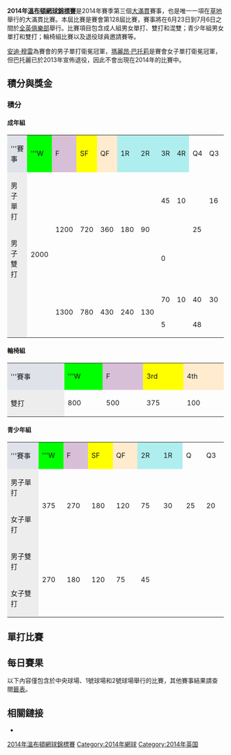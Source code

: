 {{unreferenced|time=2014-06-14T11:49:38+00:00}}
{{更新|time=2014-07-09T16:01:51+00:00}}
{{noteTA
|G1=Tennis
}}
{{GrandSlamInfo|2014|溫布頓網球錦標賽|
|Logo         =
|Logo_size    =
|date         = 6月23日至7月6日
|edition      = 128屆
|location     = {{英國}}[[倫敦|倫敦]]
|category     = [[網球大滿貫|大滿貫]] (ITF)
|prize_money  = 
|surface      = [[草地球場|草地]]
|venue        = [[全英草地網球和門球俱樂部|全英俱樂部]]
|defchampms      = {{flagicon|GBR}} [[安迪·穆雷|安迪·穆雷]]
|defchampws      = {{flagicon|FRA}} [[瑪麗昂·巴托莉|瑪麗昂·巴托莉]]
|defchampmd      = {{flagicon|USA}} [[鮑勃·布萊恩|鮑勃·布萊恩]] / {{flagicon|USA}} [[麥克·布萊恩|麥克·布萊恩]]
|defchampwd      = {{flagicon|TPE}} [[謝淑薇|謝淑薇]] / {{flagicon|CHN}} [[彭帥|彭帥]]
|defchampxd      = {{flagicon|CAN}} [[丹尼爾·內斯特|丹尼爾·內斯特]] /  {{flagicon|FRA}} [[克里斯蒂娜·美拉德諾維奇|克里斯蒂娜·美拉德諾維奇]]
}}

'''2014年[[溫布頓網球錦標賽|溫布頓網球錦標賽]]'''是2014年賽季第三個[[網球大滿貫|大滿貫]]賽事，也是唯一一項在[[草地球場|草地]]舉行的大滿貫比賽。本屆比賽是賽會第128屆比賽，賽事將在6月23日到7月6日之間於[[全英草地網球和門球俱樂部|全英俱樂部]]舉行。比賽項目包含成人組男女單打、雙打和混雙；青少年組男女單打和雙打；輪椅組比賽以及退役球員邀請賽等。

[[安迪·穆雷|安迪·穆雷]]為賽會的男子單打衛冕冠軍，[[瑪麗昂·巴托莉|瑪麗昂·巴托莉]]是賽會女子單打衛冕冠軍，但巴托麗已於2013年宣佈退役，因此不會出現在2014年的比賽中。

== 積分與獎金 ==
{{performance key}}
=== 積分 ===
====成年組====
{|class=wikitable style=font-size:90%;text-align:center
|-
|  style="width:130px; background:#dfe2e9;"|'''賽事
|  style="width:80px; background:lime;"|'''W
|  style="width:85px; background:thistle;"|F
|  style="width:85px; background:#ff0;"|SF
|  style="width:85px; background:#ffebcd;"|QF
|  style="width:85px; background:#afeeee;"|1R 
|  style="width:85px; background:#afeeee;"|2R 
|  style="width:85px; background:#afeeee;"|3R 
|  style="width:85px; background:#afeeee;"|4R 
|width=85 |Q4
|width=85 |Q3
|width=85 |Q2
|width=85 |Q1
|-
! style="background:#ededed;"|男子單打
|rowspan=4|2000
|rowspan=2|1200
|rowspan=2|720
|rowspan=2|360
|rowspan=2|180
|rowspan=2|90
|45
|10
|rowspan=2|25
|16
|8
|0
|-
! style="background:#ededed;"|男子雙打
|0
| {{n/a}}
| {{n/a}}
| 0
| 0
|-
! style="background:#ededed;"|{{nowrap|女子單打}}
|rowspan=2|1300
|rowspan=2|780
|rowspan=2|430
|rowspan=2|240
|rowspan=2|130
|70
|10
|40
|30
|20
|2
|-
! style="background:#ededed;"|{{nowrap|女子雙打}}
|5
| {{n/a}}
|48
| {{n/a}}
| 0
| 0
|}

{{col-begin}}
{{col-break|width=30%}}

====輪椅組====
{|class=wikitable style=font-size:90%;text-align:center
|-
|  style="width:130px; background:#dfe2e9;"|'''賽事
|  style="width:80px; background:lime;"|'''W
|  style="width:85px; background:thistle;"|F
|  style="width:85px; background:#ff0;"|3rd
|  style="width:85px; background:#ffebcd;"|4th
|-
! style="background:#ededed;"|雙打
|800
|500
|375
|100
|}
</center>

{{col-break|width=3%}}
{{col-break}}

====青少年組====
{|class=wikitable style=font-size:90%;text-align:center
|-
|  style="width:130px; background:#dfe2e9;"|'''賽事
|  style="width:70px; background:lime;"|'''W
|  style="width:70px; background:thistle;"|F
|  style="width:70px; background:#ff0;"|SF
|  style="width:70px; background:#ffebcd;"|QF
|  style="width:80px; background:#afeeee;"|2R 
|  style="width:80px; background:#afeeee;"|1R 
|  style="width:60px;" |Q
|  style="width:60px;" |Q3
|-
! style="background:#ededed;"|男子單打
|rowspan=2|375
|rowspan=2|270
|rowspan=2|180
|rowspan=2|120
|rowspan=2|75
|rowspan=2|30
|rowspan=2|25
|rowspan=2|20
|-
! style="background:#ededed;"|女子單打
|-
! style="background:#ededed;"|男子雙打
|rowspan=2|270
|rowspan=2|180
|rowspan=2|120
|rowspan=2|75
|rowspan=2|45
|{{n/a}}
|{{n/a}}
|{{n/a}}
|-
! style="background:#ededed;"|女子雙打
|{{n/a}}
|{{n/a}}
|{{n/a}}
|}
</center>
{{col-end}}

== 單打比賽 ==
{{main|2014年溫布頓網球錦標賽男子單打比賽|2014年溫布頓網球錦標賽女子單打比賽}}
== 每日賽果 ==
以下內容僅包含於中央球場、1號球場和2號球場舉行的比賽，其他賽事結果請查閱[http://www.wimbledon.com/en_GB/scores/draws/ms/index.html 籤表]{{Wayback|url=http://www.wimbledon.com/en_GB/scores/draws/ms/index.html |date=20120802133759 }}。

==相關鏈接==
{{Portal|網球|Tennis_ball.svg}}
* {{官方網站|www.wimbledon.com}}{{en}}{{簡體中文}}

{{s-start}}
{{s-bef|before=[[2013年溫布頓網球錦標賽|2013年溫布頓網球錦標賽]]}} 
{{s-ttl|title=[[溫布頓網球錦標賽|溫布頓網球錦標賽]]}} 
{{s-aft|after=[[2015年溫布頓網球錦標賽|2015年溫布頓網球錦標賽]]}}
{{s-bef|before=[[2014年法國網球公開賽|2014年法國網球公開賽]]}} 
{{s-ttl|title=[[網球大滿貫|大滿貫]]}} 
{{s-aft|after=[[2014年美國網球公開賽|2014年美國網球公開賽]]}}
{{s-end}}

{{温网列表}}
 
[[Category:2014年溫布頓網球錦標賽|]]
[[Category:2014年網球|Category:2014年網球]]
[[Category:2014年英国|Category:2014年英国]]